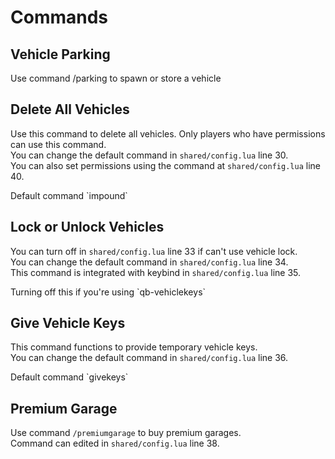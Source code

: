 # Commands


## Vehicle Parking
Use command /parking to spawn or store a vehicle

## Delete All Vehicles
Use this command to delete all vehicles. Only players who have permissions can use this command.<br/>
You can change the default command in `shared/config.lua` line 30.<br/>
You can also set permissions using the command at `shared/config.lua` line 40.
<Callout type="info">
  <p>Default command `impound`</p>
</Callout>

## Lock or Unlock Vehicles
You can turn off in `shared/config.lua` line 33 if can't use vehicle lock.<br/>
You can change the default command in `shared/config.lua` line 34.<br/>
This command is integrated with keybind in `shared/config.lua` line 35.
<Callout type="warning">
  <p>Turning off this if you're using `qb-vehiclekeys`</p>
</Callout>

## Give Vehicle Keys
This command functions to provide temporary vehicle keys.<br/>
You can change the default command in `shared/config.lua` line 36.
<Callout type="info">
  <p>Default command `givekeys`</p>
</Callout>

## Premium Garage
Use command `/premiumgarage` to buy premium garages.<br/>
Command can edited in `shared/config.lua` line 38.


